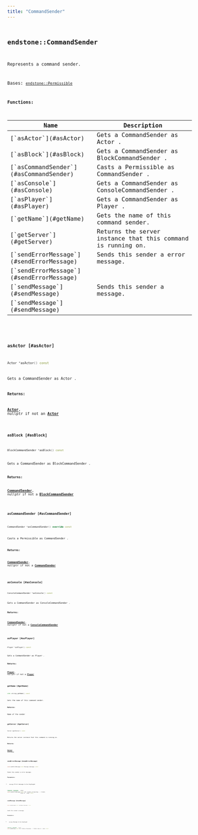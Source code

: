 ```yaml
---
title: "CommandSender"
---
```


## <code className="doc-symbol doc-symbol-class"/> endstone::CommandSender

Represents a command sender.


Bases: [`endstone::Permissible`](permissible)
















**Functions:**

<table>
<thead>
   <tr>
      <th>Name</th>
      <th>Description</th>
   </tr>
</thead>
<tbody>
<tr key="classendstone_1_1_command_sender_1a981997682a69961a0cb5e92b7a70f4ff">
    <td>[`asActor`](#asActor)</td>
    <td>Gets a CommandSender as Actor .</td>
</tr>
<tr key="classendstone_1_1_command_sender_1afece60cdcb1ef41acc69bcb8a482320f">
    <td>[`asBlock`](#asBlock)</td>
    <td>Gets a CommandSender as BlockCommandSender .</td>
</tr>
<tr key="classendstone_1_1_command_sender_1a4f5be88d28d49e1c7424acd1c30fc893">
    <td>[`asCommandSender`](#asCommandSender)</td>
    <td>Casts a Permissible as CommandSender .</td>
</tr>
<tr key="classendstone_1_1_command_sender_1ad52351f5219698ad2bb2fbd6509c80f5">
    <td>[`asConsole`](#asConsole)</td>
    <td>Gets a CommandSender as ConsoleCommandSender .</td>
</tr>
<tr key="classendstone_1_1_command_sender_1aef66d1ad6c2cbc924e51f02407f94fa3">
    <td>[`asPlayer`](#asPlayer)</td>
    <td>Gets a CommandSender as Player .</td>
</tr>
<tr key="classendstone_1_1_command_sender_1acf20807a70561a571e20d4ee3791d69e">
    <td>[`getName`](#getName)</td>
    <td>Gets the name of this command sender.</td>
</tr>
<tr key="classendstone_1_1_command_sender_1aecd5cad85026861938379fa283d626cf">
    <td>[`getServer`](#getServer)</td>
    <td>Returns the server instance that this command is running on.</td>
</tr>
<tr key="classendstone_1_1_command_sender_1a25f6e7b7397652fd14cb57bc994b00eb">
    <td>[`sendErrorMessage`](#sendErrorMessage)</td>
    <td>Sends this sender a error message.</td>
</tr>
<tr key="classendstone_1_1_command_sender_1a9ef7b0d45dc7ba12073ce93187c54b87">
    <td>[`sendErrorMessage`](#sendErrorMessage)</td>
    <td></td>
</tr>
<tr key="classendstone_1_1_command_sender_1a000782a076576822ea70b640f5f230ea">
    <td>[`sendMessage`](#sendMessage)</td>
    <td>Sends this sender a message.</td>
</tr>
<tr key="classendstone_1_1_command_sender_1a991e541b0e30e75ab7f508d6fdb141ad">
    <td>[`sendMessage`](#sendMessage)</td>
    <td></td>
</tr>
</tbody>
</table>

### <code className="doc-symbol doc-symbol-function"/> asActor [#asActor]

```cpp
Actor *asActor() const
```

Gets a CommandSender as Actor .





**Returns:**

[**Actor**](classendstone_1_1_actor.md), nullptr if not an [**Actor**](classendstone_1_1_actor.md) 





        
### <code className="doc-symbol doc-symbol-function"/> asBlock [#asBlock]

```cpp
BlockCommandSender *asBlock() const
```

Gets a CommandSender as BlockCommandSender .





**Returns:**

[**CommandSender**](classendstone_1_1_command_sender.md), nullptr if not a [**BlockCommandSender**](classendstone_1_1_block_command_sender.md) 





        
### <code className="doc-symbol doc-symbol-function"/> asCommandSender [#asCommandSender]

```cpp
CommandSender *asCommandSender() override const
```

Casts a Permissible as CommandSender .





**Returns:**

[**CommandSender**](classendstone_1_1_command_sender.md), nullptr if not a [**CommandSender**](classendstone_1_1_command_sender.md) 





        
### <code className="doc-symbol doc-symbol-function"/> asConsole [#asConsole]

```cpp
ConsoleCommandSender *asConsole() const
```

Gets a CommandSender as ConsoleCommandSender .





**Returns:**

[**CommandSender**](classendstone_1_1_command_sender.md), nullptr if not a [**ConsoleCommandSender**](classendstone_1_1_console_command_sender.md) 





        
### <code className="doc-symbol doc-symbol-function"/> asPlayer [#asPlayer]

```cpp
Player *asPlayer() const
```

Gets a CommandSender as Player .





**Returns:**

[**Player**](classendstone_1_1_player.md), nullptr if not a [**Player**](classendstone_1_1_player.md) 





        
### <code className="doc-symbol doc-symbol-function"/> getName [#getName]

```cpp
std::string getName() const
```

Gets the name of this command sender.





**Returns:**

Name of the sender 





        
### <code className="doc-symbol doc-symbol-function"/> getServer [#getServer]

```cpp
Server &getServer() const
```

Returns the server instance that this command is running on.





**Returns:**

[**Server**](classendstone_1_1_server.md) instance 





        
### <code className="doc-symbol doc-symbol-function"/> sendErrorMessage [#sendErrorMessage]



```cpp
void sendErrorMessage(const Message &message) const
```

Sends this sender a error message.





**Parameters:**


* `message` Error message to be displayed 




        

```cpp
template <typename... Args>
void sendErrorMessage(const fmt::format_string<Args...> format,
                      Args &&...args) const
```
### <code className="doc-symbol doc-symbol-function"/> sendMessage [#sendMessage]



```cpp
void sendMessage(const Message &message) const
```

Sends this sender a message.





**Parameters:**


* `message` Message to be displayed 




        

```cpp
template <typename... Args>
void sendMessage(const fmt::format_string<Args...> format, Args &&...args) const
```